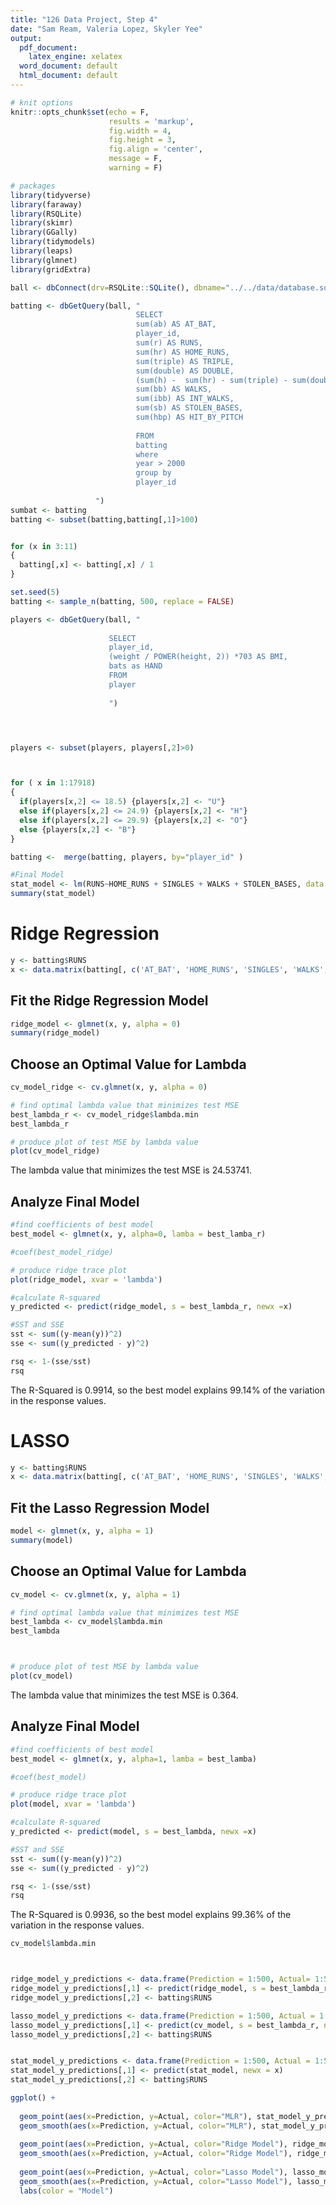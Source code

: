 ```yaml
---
title: "126 Data Project, Step 4"
date: "Sam Ream, Valeria Lopez, Skyler Yee"
output:
  pdf_document:
    latex_engine: xelatex
  word_document: default
  html_document: default
---
```


```r
# knit options
knitr::opts_chunk$set(echo = F,
                      results = 'markup',
                      fig.width = 4,
                      fig.height = 3,
                      fig.align = 'center',
                      message = F,
                      warning = F)

# packages
library(tidyverse)
library(faraway)
library(RSQLite)
library(skimr)
library(GGally)
library(tidymodels)
library(leaps)
library(glmnet)
library(gridExtra)
```
```r
ball <- dbConnect(drv=RSQLite::SQLite(), dbname="../../data/database.sqlite")
```
```r
batting <- dbGetQuery(ball, "
                            SELECT
                            sum(ab) AS AT_BAT,
                            player_id,
                            sum(r) AS RUNS,
                            sum(hr) AS HOME_RUNS, 
                            sum(triple) AS TRIPLE,
                            sum(double) AS DOUBLE,
                            (sum(h) -  sum(hr) - sum(triple) - sum(double)) AS SINGLES,
                            sum(bb) AS WALKS,
                            sum(ibb) AS INT_WALKS,
                            sum(sb) AS STOLEN_BASES,
                            sum(hbp) AS HIT_BY_PITCH
                            
                            FROM
                            batting
                            where
                            year > 2000
                            group by
                            player_id
                            
                   ")
sumbat <- batting
batting <- subset(batting,batting[,1]>100)


for (x in 3:11) 
{
  batting[,x] <- batting[,x] / 1
}

set.seed(5)
batting <- sample_n(batting, 500, replace = FALSE)

players <- dbGetQuery(ball, "
                      
                      SELECT 
                      player_id,
                      (weight / POWER(height, 2)) *703 AS BMI,
                      bats as HAND
                      FROM
                      player
                      
                      ")




players <- subset(players, players[,2]>0)



for ( x in 1:17918)
{
  if(players[x,2] <= 18.5) {players[x,2] <- "U"} 
  else if(players[x,2] <= 24.9) {players[x,2] <- "H"}
  else if(players[x,2] <= 29.9) {players[x,2] <- "O"}
  else {players[x,2] <- "B"}
}

batting <-  merge(batting, players, by="player_id" )
```



```r
#Final Model
stat_model <- lm(RUNS~HOME_RUNS + SINGLES + WALKS + STOLEN_BASES, data = batting)
summary(stat_model)
```

# Ridge Regression
```r
y <- batting$RUNS
x <- data.matrix(batting[, c('AT_BAT', 'HOME_RUNS', 'SINGLES', 'WALKS', 'STOLEN_BASES', 'WALKS', 'INT_WALKS', 'STOLEN_BASES', 'HIT_BY_PITCH')])
```

## Fit the Ridge Regression Model 
```r
ridge_model <- glmnet(x, y, alpha = 0)
summary(ridge_model)
```
## Choose an Optimal Value for Lambda 
```r
cv_model_ridge <- cv.glmnet(x, y, alpha = 0)

# find optimal lambda value that minimizes test MSE
best_lambda_r <- cv_model_ridge$lambda.min
best_lambda_r

# produce plot of test MSE by lambda value
plot(cv_model_ridge)
```
The lambda value that minimizes the test MSE is 24.53741.  

## Analyze Final Model
```r
#find coefficients of best model
best_model <- glmnet(x, y, alpha=0, lamba = best_lamba_r)

#coef(best_model_ridge)
```


```r
# produce ridge trace plot
plot(ridge_model, xvar = 'lambda')
```









```r
#calculate R-squared
y_predicted <- predict(ridge_model, s = best_lambda_r, newx =x)

#SST and SSE
sst <- sum((y-mean(y))^2)
sse <- sum((y_predicted - y)^2)

rsq <- 1-(sse/sst)
rsq
```
The R-Squared is 0.9914, so the best model explains 99.14% of the variation in the response values. 

# LASSO
```r
y <- batting$RUNS
x <- data.matrix(batting[, c('AT_BAT', 'HOME_RUNS', 'SINGLES', 'WALKS', 'STOLEN_BASES', 'WALKS', 'INT_WALKS', 'STOLEN_BASES', 'HIT_BY_PITCH')])
```

## Fit the Lasso Regression Model 
```r
model <- glmnet(x, y, alpha = 1)
summary(model)
```

## Choose an Optimal Value for Lambda 
```r
cv_model <- cv.glmnet(x, y, alpha = 1)

# find optimal lambda value that minimizes test MSE
best_lambda <- cv_model$lambda.min
best_lambda



# produce plot of test MSE by lambda value
plot(cv_model)
```
The lambda value that minimizes the test MSE is 0.364. 

## Analyze Final Model
```r
#find coefficients of best model
best_model <- glmnet(x, y, alpha=1, lamba = best_lamba)

#coef(best_model)
```


```r
# produce ridge trace plot
plot(model, xvar = 'lambda')
```


```r
#calculate R-squared
y_predicted <- predict(model, s = best_lambda, newx =x)

#SST and SSE
sst <- sum((y-mean(y))^2)
sse <- sum((y_predicted - y)^2)

rsq <- 1-(sse/sst)
rsq
```
The R-Squared is 0.9936, so the best model explains 99.36% of the variation in the response values. 



































```r




cv_model$lambda.min




```























































```r
ridge_model_y_predictions <- data.frame(Prediction = 1:500, Actual= 1:500)
ridge_model_y_predictions[,1] <- predict(ridge_model, s = best_lambda_r, newx = x)
ridge_model_y_predictions[,2] <- batting$RUNS

lasso_model_y_predictions <- data.frame(Prediction = 1:500, Actual = 1:500)
lasso_model_y_predictions[,1] <- predict(cv_model, s = best_lambda_r, newx = x)
lasso_model_y_predictions[,2] <- batting$RUNS


stat_model_y_predictions <- data.frame(Prediction = 1:500, Actual = 1:500)
stat_model_y_predictions[,1] <- predict(stat_model, newx = x)
stat_model_y_predictions[,2] <- batting$RUNS

```
```r
ggplot() + 
  
  geom_point(aes(x=Prediction, y=Actual, color="MLR"), stat_model_y_predictions,size = 0.5) + 
  geom_smooth(aes(x=Prediction, y=Actual, color="MLR"), stat_model_y_predictions, method = lm)+
  
  geom_point(aes(x=Prediction, y=Actual, color="Ridge Model"), ridge_model_y_predictions, size =0.5)+
  geom_smooth(aes(x=Prediction, y=Actual, color="Ridge Model"), ridge_model_y_predictions, method = lm)+
  
  geom_point(aes(x=Prediction, y=Actual, color="Lasso Model"), lasso_model_y_predictions, size =0.5 )+
  geom_smooth(aes(x=Prediction, y=Actual, color="Lasso Model"), lasso_model_y_predictions, method = lm)+
  labs(color = "Model")




```

